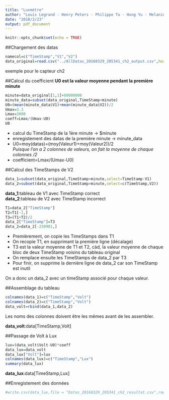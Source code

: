 ```yaml
---
title: "Luxmètre"
author: "Louis Legrand - Henry Peters - Philippe Tu - Hong Yu - Melanie Bergeot"
date: "2018/2/23"
output: pdf_document
---
```


```r
knitr::opts_chunk$set(echo = TRUE)
```

##Chargement des datas
```r
namecol=c("TimeStamp","V1","V2")
data_original=read.csv("../AllDatas_20160329_205341_ch2_output.csv",header = FALSE,sep=";",col.names = namecol)
```
exemple pour le capteur ch2  

##Calcul du coefficient
**U0 est la valeur moyenne pendant la première minute**  
```r
minute=data_original[1,1]+60000000
minute_data=subset(data_original,TimeStamp<minute)
U0=(mean(minute_data$V1)+mean(minute_data$V2))/2
Umax=3.3
Lmax=3000
coeff=Lmax/(Umax-U0)
U0
```
* calcul du TimeStamp de la 1ère minute -> $minute  
* enregistement des datas de la première minute -> minute_data  
* U0=moy(datas)=(moy(Valeur1)+moy(Valeur2))/2   
*Puisque l'on a 2 colonnes de valeurs, on fait la moyenne de chaque colonnes /2 *    
* coefficient=Lmax/(Umax-U0)  


##Calcul des TimeStamps de V2
```r
data_1=subset(data_original,TimeStamp>minute,select=TimeStamp:V1)
data_2=subset(data_original,TimeStamp>minute,select=c(TimeStamp,V2))
```
**data_1**:tableau de V1 avec TimeStamp correct  
**data_2**:tableau de V2 avec TimeStamp incorrect  


```r
T1=data_2["TimeStamp"]
T2=T1[-1,]
T3=(T1+T2)/2
data_2["TimeStamp"]=T3
data_2=data_2[-230981,]
```
* Premièrement, on copie les TimeStamps dans T1  
* On recopie T1, en supprimant la première ligne (décalage)  
* T3 est la valeur moyenne de T1 et T2, càd, la valeur moyenne de chaque bloc de deux TimeStamp voisins du tableau original  
* On remplace ensuite les TimeStamps de data_2 par T3  
* Pour finir, on supprime la dernière ligne de data_2 car son TimeStamp est inutil  

On a donc un data_2 avec un timeStamp associé pour chaque valeur.  

##Assemblage du tableau
```r
colnames(data_1)=c("TimeStamp","Volt")
colnames(data_2)=c("TimeStamp","Volt")
data_volt=rbind(data_1,data_2)
```
Les noms des colonnes doivent être les mêmes avant de les assembler.  

**data_volt**:data[TimeStamp,Volt]  


##Passage de Volt à Lux
```r
lux=(data_volt$Volt-U0)*coeff
data_lux=data_volt
data_lux["Volt"]=lux
colnames(data_lux)=c("TimeStamp","Lux")
summary(data_lux)
```
**data_lux**:data[TimeStamp,Lux]


##Enregistement des données
```r
#write.csv(data_lux,file = "Datas_20160329_205341_ch2_resultat.csv",row.names = FALSE)
```

